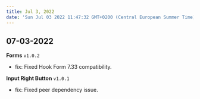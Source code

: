 ```yaml
---
title: Jul 3, 2022
date: 'Sun Jul 03 2022 11:47:32 GMT+0200 (Central European Summer Time)'
---
```


## 07-03-2022

**Forms** `v1.0.2`

- fix: Fixed Hook Form 7.33 compatibility.

**Input Right Button** `v1.0.1`

- fix: Fixed peer dependency issue.
